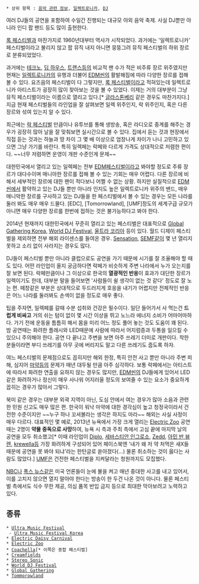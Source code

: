  * 상위 항목 : [[음악 관련 정보]], [[일렉트로니카]], [[DJ]]

여러 DJ들의 공연을 포함하여 수일간 진행되는 대규모 야외 음악 축제. 사실 DJ뿐만 아니라 인디 팝 팬드 등도 많이 출현한다.

[[록 페스티벌]]과 마찬가지로 1960년대부터 역사가 시작되었다. 과거에는 '일렉트로니카' 페스티벌이라고 불리지 않고 팝 뮤직 내지 아니면 뭉뚱그려 뮤직 페스티벌의 하위 장르로 분류되었었다.

과거에는 [[테크노]], [[딥 하우스]], [[트랜스]]등의 비교적 팬 수가 적은 비주류 장르 위주였지만 현재는 [[일렉트로니카]]의 유행과 더불어 [[EDM]]씬의 활발해짐에 따라 다양한 장르를 접해 볼 수 있다. 요즈음의 페스티벌이 다 그렇지만, [[록 페스티벌]]이라고 적혀있는데 일렉트로니카 아티스트가 굉장히 많이 찾아보는 것을 볼 수 있었다. 이제는 거의 대부분이 그냥 뮤직 페스티벌이라는 이름으로 열리고 있다.[* [[글라스톤베리]] 같은 경우도 마찬가지다.] 지금 현재 페스티벌들의 라인업을 잘 살펴보면 일렉 위주인지, 락 위주인지, 혹은 다른 장르와 섞여 있는지 알 수 있다.

최근에는 [[락 페스티벌]] 만큼이나 유투브를 통해 생방송, 혹은 라디오로 중계를 해주는 경우가 굉장히 많아 날을 잘 맞춰보면 실시간으로 볼 수 있다. 집에서 듣는 것과 현장에서 직접 듣는 것과는 하늘과 땅 차이 그 몇 배 이상으로 엄창나게 차이가 나니 고민하고 있으면 그냥 가기를 바란다. 특히 일렉페는 락페와 다르게 가격도 상대적으로 저렴한 편이다. ~~너무 저렴하면 운영이 개판 수준인게 문제~~

대한민국에서 열리고 있는 일렉페는 전부 [[EDM]]페스티벌이라고 봐야할 정도로 주류 장르가 대다수이며 매니아한 장르를 접해 볼 수 있는 기회는 매우 어렵다. 다른 장르에 비해서 세부적인 장르에 대한 팬이 적다보니 어쩔 수 없는 상황. 하지만 실질적으로 [[EDM]]씬에서 활약하고 있는 DJ들 뿐만 아니라 인지도 높은 일렉트로니카 위주의 밴드, 매우 매니악한 장르를 구사하고 있는 DJ들을 한 페스티벌에서 볼 수 있는 경우는 모든 나라를 둘러 봐도 매우 매우 드물다. [EDC], [Tomorrowland], [UMF]정도의 세계구급 규모가 아니면 매우 다양한 장르를 한번에 접하는 것은 불가능하다고 봐야 한다.

2014년 현재까지 대한민국에서 꾸준히 열리고 있는 페스티벌은 대표적으로 [[Global Gathering Korea]], [[World DJ Festival]], [[울트라 코리아]] 등이 있다. 월드 디제이 페스티벌을 제외하면 전부 해외 라이센스를 들여온 경우. [[Sensation]], [[SEMF]]같이 몇 년 열리지 못하고 소리 없이 사라지는 경우도 많다.

DJ들이 페스티벌 뿐만 아니라 클럽으로도 공연을 가기 때문에 시기를 잘 조율해야 할 때도 있다. 어떤 라인업이 올지 궁금하다면 락페가 비슷하게 주변 나라에서 누가 오는지를 잘 보면 된다. 락페만큼이나 그 이상으로 한국의 '''열광적인 반응'''이 효과가 대단한 장르가 일렉이기도 한데, 대부분 말을 들어보면 '사람들이 쉴 생각이 없는 것 같다' 정도로 잘 노는 편. 떼창같은 부분은 상대적으로 두드러지게 호응을 내기가 어렵지만 전체적인 반응은 어느 나라를 둘러봐도 손색이 없을 정도로 매우 좋다.

팁을 주자면, 일렉페를 갈때 수분 섭취와 건강은 필수이다. 일단 들어가서 사 먹는건 '''드럽게 비싸고''' 거의 쉬는 텀이 없이 몇 시간 이상을 뛰고 노느라 에너지 소비가 어마어마하다. 가기 전에 운동을 틈틈히 해서 몸을 미리 어느 정도 풀어 놓는 것도 도움이 꽤 된다. 밤 공연때는 화려한 플래시와 LED때문에 사람에 따라서 어지럼증과 두통을 일으킬 수 있으니 주의해야 한다. 공연 다 끝나고 주변을 보면 아주 쓰레기 더미로 개판이다. 착한 분들이라면 부디 쓰레기를 아무 곳에 버리지도 말고 다른 쓰레기도 줍도록 하자.

여느 페스티벌의 문제점으로도 꼽히지만 해외 한정, 특히 안전 사고 뿐만 아니라 주변 피해, 심지어 [[마약]]등의 문제가 매년 대두될 만큼 아주 심각하다. 보통 락페에서는 아티스트에 따라서 화려한 연출을 요하지 않는 경우도 많지만, [[EDM]]씬의 DJ들에게 있어서 LED 같은 화려하거나 정신이 매우 사나워 어지러울 정도의 보여줄 수 있는 요소가 중요하게 꼽히는 경우가 많아서 그렇다.

북미 같은 경우는 대부분 외곽 지역이 아닌, 도심 안에서 여는 경우가 많아 소음과 관련한 민원 신고도 매우 많은 편. 한국이 워낙 마약에 대한 경각심이 높고 청정국이라서 건전한 수준이지만 ~~누구 하나 꼬셔볼라는 생각은 하지도 마라~~ 해외는 사실 사정이 매우 다르다. 대표적인 몇 예로, 2013년 뉴욕에서 가장 크게 열리는 [[Electric Zoo]] 공연 때는 2명이 '''약물 중독으로 사망'''하여, 뉴욕 시 측과 주최 측에서 고심 끝에 마지막 날의 공연을 모두 취소했고[* 이때 라인업이 [[Diplo]], [[세바스티안 인그로소]], [[Zedd]], [[아민 반 뷰렌]], [[krewella]]등 가장 화려하게 구성되어 있어 페이스북엔 '내가 왜 저 약 처먹은 새X들 때문에 공연을 못 봐야 되냐'라는 한탄글로 쏟아졌다(...) 물론 취소하는 것이 옳다는 사람도 많았다.] [[UMF]]은 건전한 페스티벌을 지켜달라는 청원까지도 모집했다.

[[NBC]]나 [[폭스 뉴스]]같은 미국 언론들이 눈에 불을 켜고 매년 중대한 사고를 내고 있어서, 이를 고치지 않으면 열지 말아야 한다는 방송이 한 두건 나온 것이 아니다. 물론 페스티벌 측에서도 식수 무한 제공, 의심 품목 반입 금지 등으로 최대한 막아보려고 노력하고 있다.

== 종류 ==
 * [[Ultra Music Festival]]
  - [[Ultra Music Festival Korea]]
 * [[Electric Daisy Carnival]]
 * [[Electric Zoo]]
 * [[Coachella]][* 이쪽은 종합 페스티벌]
 * [[Creamfields]]
 * [[Stereo Sonic]]
 * [[World DJ Festival]]
 * [[Global Gathering]]
 * [[Tommorowland]]
